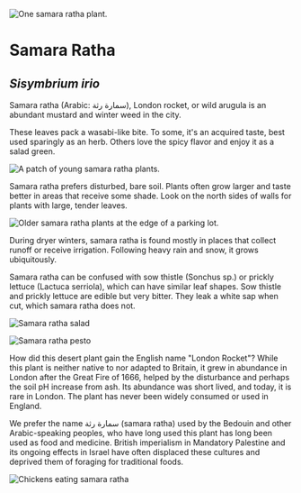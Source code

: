 ![One samara ratha plant.](/assets/sisybrium/img/wild.jpg)

# Samara Ratha

## _Sisymbrium irio_

Samara ratha (Arabic: سمارة رثة), London rocket, or wild arugula is an abundant mustard and winter weed in the city.

These leaves pack a wasabi-like bite. To some, it's an acquired taste, best used sparingly as an herb. Others love the spicy flavor and enjoy it as a salad green.

![A patch of young samara ratha plants.](/assets/sisybrium/img/young.jpg "Young samara ratha plants")

Samara ratha prefers disturbed, bare soil. Plants often grow larger and taste better in areas that receive some shade. Look on the north sides of walls for plants with large, tender leaves.

![Older samara ratha plants at the edge of a parking lot.](/assets/sisybrium/img/plant.jpg "Older plants are still edible, but more spicy. Note the small yellow flowers starting to emerge.")

During dryer winters, samara ratha is found mostly in places that collect runoff or receive irrigation. Following heavy rain and snow, it grows ubiquitously.

Samara ratha can be confused with sow thistle (Sonchus sp.) or prickly lettuce (Lactuca serriola), which can have similar leaf shapes. Sow thistle and prickly lettuce are edible but very bitter. They leak a white sap when cut, which samara ratha does not.

![Samara ratha salad](/assets/sisybrium/img/prep.jpg "Rinse, wash, and salad!")

![Samara ratha pesto](/assets/sisybrium/img/pesto.jpg "Use in place of basil for a spicy twist on pesto.")

How did this desert plant gain the English name "London Rocket"? While this plant is neither native to nor adapted to Britain, it grew in abundance in London after the Great Fire of 1666, helped by the disturbance and perhaps the soil pH increase from ash. Its abundance was short lived, and today, it is rare in London. The plant has never been widely consumed or used in England.

We prefer the name سمارة رثة (samara ratha) used by the Bedouin and other Arabic-speaking peoples, who have long used this plant has long been used as food and medicine. British imperialism in Mandatory Palestine and its ongoing effects in Israel have often displaced these cultures and deprived them of foraging for traditional foods.

![Chickens eating samara ratha](/assets/sisybrium/img/chickens.jpg "Chicks dig samara ratha")
